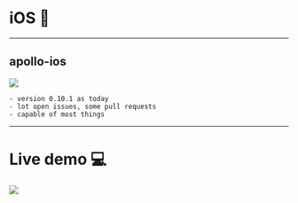 
# iOS 📱

---

## apollo-ios

![](https://pbs.twimg.com/profile_images/1013932538262220800/cWKz64zs_400x400.jpg)

```notes
- version 0.10.1 as today
- lot open issues, some pull requests
- capable of most things
```

---


# Live demo 💻

![](https://media.giphy.com/media/4bWWKmUnn5E4/giphy.gif)
